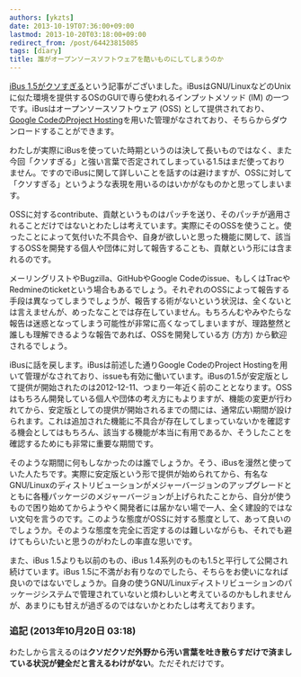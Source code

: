 ```yaml
---
authors: [ykzts]
date: 2013-10-19T07:36:00+09:00
lastmod: 2013-10-20T03:18:00+09:00
redirect_from: /post/64423815085
tags: [diary]
title: 誰がオープンソースソフトウェアを酷いものにしてしまうのか
---
```


[iBus 1.5がクソすぎる](http://cpplover.blogspot.com/2013/10/ibus-15.html)という記事がございました。iBusはGNU/LinuxなどのUnixに似た環境を提供するOSのGUIで専ら使われるインプットメソッド (IM) の一つです。iBusはオープンソースソフトウェア (OSS) として提供されており、[Google CodeのProject Hosting](https://code.google.com/p/ibus/)を用いた管理がなされており、そちらからダウンロードすることができます。

わたしが実際にiBusを使っていた時期というのは決して長いものではなく、また今回「クソすぎる」と強い言葉で否定されてしまっている1.5はまだ使っておりません。ですのでiBusに関して詳しいことを話すのは避けますが、OSSに対して「クソすぎる」というような表現を用いるのはいかがなものかと思ってしまいます。

<!--truncate-->

OSSに対するcontribute、貢献というものはパッチを送り、そのパッチが適用されることだけではないとわたしは考えています。実際にそのOSSを使うこと。使ったことによって気付いた不具合や、自身が欲しいと思った機能に関して、該当するOSSを開発する個人や団体に対して報告することも、貢献という形には含まれるのです。

メーリングリストやBugzilla、GitHubやGoogle Codeのissue、もしくはTracやRedmineのticketという場合もあるでしょう。それぞれのOSSによって報告する手段は異なってしまうでしょうが、報告する術がないという状況は、全くないとは言えませんが、めったなことでは存在していません。もちろんむやみやたらな報告は迷惑となってしまう可能性が非常に高くなってしまいますが、理路整然と誰しも理解できるような報告であれば、OSSを開発している方 (方方) から歓迎されるでしょう。

iBusに話を戻します。iBusは前述した通りGoogle CodeのProject Hostingを用いて管理がなされており、issueも有効に働いています。iBusの1.5が安定版として提供が開始されたのは2012-12-11、つまり一年近く前のこととなります。OSSはもちろん開発している個人や団体の考え方にもよりますが、機能の変更が行われてから、安定版としての提供が開始されるまでの間には、通常広い期間が設けられます。これは追加された機能に不具合が存在してしまっていないかを確認する機会としてはもちろん、該当する機能が本当に有用であるか、そうしたことを確認するためにも非常に重要な期間です。

そのような期間に何もしなかったのは誰でしょうか。そう、iBusを漫然と使っていた人たちです。実際に安定版という形で提供が始められてから、有名なGNU/Linuxのディストリビューションがメジャーバージョンのアップグレードとともに各種パッケージのメジャーバージョンが上げられたことから、自分が使うもので困り始めてからようやく開発者には届かない場で一人、全く建設的ではない文句を言うのです。このような態度がOSSに対する態度として、あって良いのでしょうか。そのような態度を完全に否定するのは難しいながらも、それでも避けてもらいたいと思うのがわたしの率直な思いです。

また、iBus 1.5よりも以前のもの、iBus 1.4系列のものも1.5と平行して公開され続けています。iBus 1.5に不満がお有りなのでしたら、そちらをお使いになれば良いのではないでしょうか。自身の使うGNU/Linuxディストリビューションのパッケージシステムで管理されていないと煩わしいと考えているのかもしれませんが、あまりにも甘えが過ぎるのではないかとわたしは考えております。

### 追記 (2013年10月20日 03:18)

わたしから言えるのは**クソだクソだ外野から汚い言葉を吐き散らすだけで済ましている状況が健全だと言えるわけがない**。ただそれだけです。
